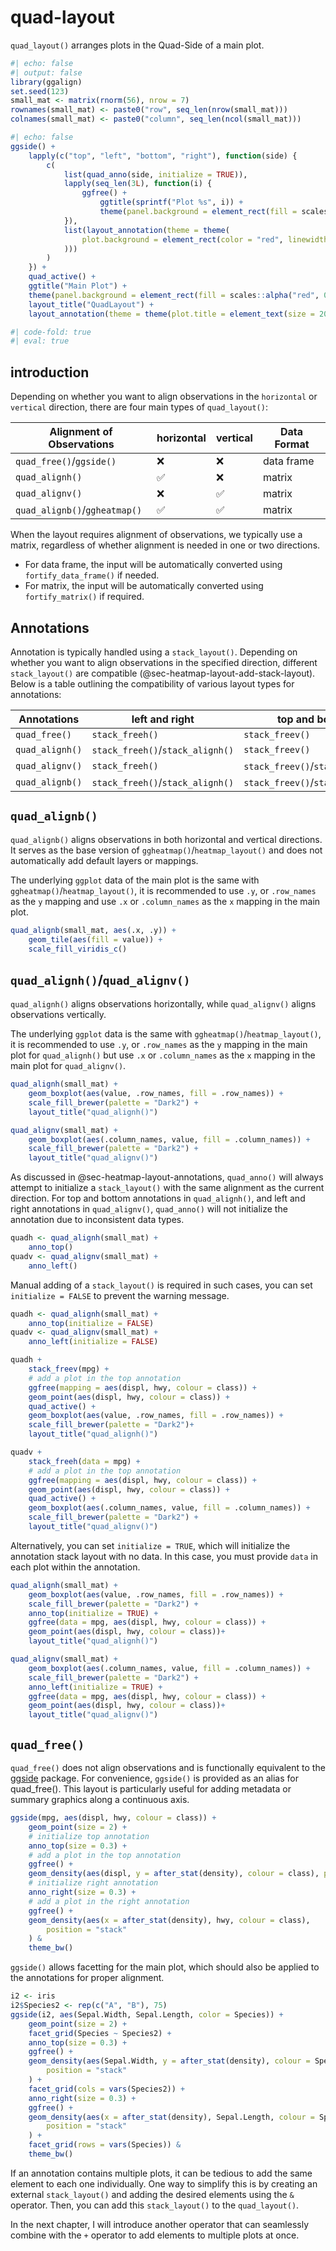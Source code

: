 # quad-layout {#sec-quad-layout}
`quad_layout()` arranges plots in the Quad-Side of a main plot.
```r
#| echo: false
#| output: false
library(ggalign)
set.seed(123)
small_mat <- matrix(rnorm(56), nrow = 7)
rownames(small_mat) <- paste0("row", seq_len(nrow(small_mat)))
colnames(small_mat) <- paste0("column", seq_len(ncol(small_mat)))
```

```r
#| echo: false
ggside() +
    lapply(c("top", "left", "bottom", "right"), function(side) {
        c(
            list(quad_anno(side, initialize = TRUE)),
            lapply(seq_len(3L), function(i) {
                ggfree() +
                    ggtitle(sprintf("Plot %s", i)) +
                    theme(panel.background = element_rect(fill = scales::alpha("red", 0.5)))
            }),
            list(layout_annotation(theme = theme(
                plot.background = element_rect(color = "red", linewidth = unit(3, "cm"))
            )))
        )
    }) +
    quad_active() +
    ggtitle("Main Plot") +
    theme(panel.background = element_rect(fill = scales::alpha("red", 0.5))) +
    layout_title("QuadLayout") +
    layout_annotation(theme = theme(plot.title = element_text(size = 20)))
```

```r
#| code-fold: true
#| eval: true
```

## introduction
Depending on whether you want to align observations in the `horizontal` or `vertical`
direction, there are four main types of `quad_layout()`:

| Alignment of Observations     | horizontal | vertical | Data Format |
| ----------------------------- | ---------- | -------- | ----------- |
| `quad_free()`/`ggside()`      | ❌         | ❌       | data frame  |
| `quad_alignh()`               | ✅         | ❌       | matrix      |
| `quad_alignv()`               | ❌         | ✅       | matrix      |
| `quad_alignb()`/`ggheatmap()` | ✅         | ✅       | matrix      |

When the layout requires alignment of observations, we typically use a matrix,
regardless of whether alignment is needed in one or two directions.

 - For data frame, the input will be automatically converted using
 `fortify_data_frame()` if needed.
 - For matrix, the input will be automatically converted using
 `fortify_matrix()` if required.

## Annotations
Annotation is typically handled using a `stack_layout()`. Depending on whether
you want to align observations in the specified direction, different
`stack_layout()` are compatible (@sec-heatmap-layout-add-stack-layout). Below is
a table outlining the compatibility of various layout types for annotations:

| Annotations     | left and right                   | top and bottom                   |
| --------------- | -------------------------------- | -------------------------------- |
| `quad_free()`   | `stack_freeh()`                  | `stack_freev()`                  |
| `quad_alignh()` | `stack_freeh()`/`stack_alignh()` | `stack_freev()`                  |
| `quad_alignv()` | `stack_freeh()`                  | `stack_freev()`/`stack_alignv()` |
| `quad_alignb()` | `stack_freeh()`/`stack_alignh()` | `stack_freev()`/`stack_alignv()` |

## `quad_alignb()`
`quad_alignb()` aligns observations in both horizontal and vertical directions. It
serves as the base version of `ggheatmap()`/`heatmap_layout()` and does not
automatically add default layers or mappings.

The underlying `ggplot` data of the main plot is the same with
`ggheatmap()`/`heatmap_layout()`, it is recommended to use `.y`, or `.row_names`
as the `y` mapping and use `.x` or `.column_names` as the `x` mapping in the
main plot.

```r
quad_alignb(small_mat, aes(.x, .y)) +
    geom_tile(aes(fill = value)) +
    scale_fill_viridis_c()
```

## `quad_alignh()`/`quad_alignv()`
`quad_alignh()` aligns observations horizontally, while `quad_alignv()` aligns
observations vertically.

The underlying `ggplot` data is the same with `ggheatmap()`/`heatmap_layout()`,
it is recommended to use `.y`, or `.row_names` as the `y` mapping in the main
plot for `quad_alignh()` but use `.x` or `.column_names` as the `x` mapping in
the main plot for `quad_alignv()`.

::: {.grid}

::: {.g-col-6}
```r
quad_alignh(small_mat) +
    geom_boxplot(aes(value, .row_names, fill = .row_names)) +
    scale_fill_brewer(palette = "Dark2") +
    layout_title("quad_alignh()")
```
:::

::: {.g-col-6}
```r
quad_alignv(small_mat) +
    geom_boxplot(aes(.column_names, value, fill = .column_names)) +
    scale_fill_brewer(palette = "Dark2") +
    layout_title("quad_alignv()")
```
:::

:::

As discussed in @sec-heatmap-layout-annotations, `quad_anno()` will always
attempt to initialize a `stack_layout()` with the same alignment as the current
direction. For top and bottom annotations in `quad_alignh()`, and left and right
annotations in `quad_alignv()`, `quad_anno()` will not initialize the annotation
due to inconsistent data types.

```r
quadh <- quad_alignh(small_mat) +
    anno_top()
quadv <- quad_alignv(small_mat) +
    anno_left()
```

Manual adding of a `stack_layout()` is required in such cases, you can set
`initialize = FALSE` to prevent the warning message.
```r
quadh <- quad_alignh(small_mat) +
    anno_top(initialize = FALSE)
quadv <- quad_alignv(small_mat) +
    anno_left(initialize = FALSE)
```

::: {.grid}

::: {.g-col-6}
```r
quadh +
    stack_freev(mpg) +
    # add a plot in the top annotation
    ggfree(mapping = aes(displ, hwy, colour = class)) +
    geom_point(aes(displ, hwy, colour = class)) +
    quad_active() +
    geom_boxplot(aes(value, .row_names, fill = .row_names)) +
    scale_fill_brewer(palette = "Dark2")+
    layout_title("quad_alignh()")
```
::: 

::: {.g-col-6}
```r
quadv +
    stack_freeh(data = mpg) +
    # add a plot in the top annotation
    ggfree(mapping = aes(displ, hwy, colour = class)) +
    geom_point(aes(displ, hwy, colour = class)) +
    quad_active() +
    geom_boxplot(aes(.column_names, value, fill = .column_names)) +
    scale_fill_brewer(palette = "Dark2") +
    layout_title("quad_alignv()")
```
::: 

::: 

Alternatively, you can set `initialize = TRUE`, which will initialize the
annotation stack layout with no data. In this case, you must provide `data` in
each plot within the annotation.

::: {.grid}

::: {.g-col-6}
```r
quad_alignh(small_mat) +
    geom_boxplot(aes(value, .row_names, fill = .row_names)) +
    scale_fill_brewer(palette = "Dark2") +
    anno_top(initialize = TRUE) +
    ggfree(data = mpg, aes(displ, hwy, colour = class)) +
    geom_point(aes(displ, hwy, colour = class))+
    layout_title("quad_alignh()")
```
::: 

::: {.g-col-6}
```r
quad_alignv(small_mat) +
    geom_boxplot(aes(.column_names, value, fill = .column_names)) +
    scale_fill_brewer(palette = "Dark2") +
    anno_left(initialize = TRUE) +
    ggfree(data = mpg, aes(displ, hwy, colour = class)) +
    geom_point(aes(displ, hwy, colour = class))+
    layout_title("quad_alignv()")
```
:::

:::

## `quad_free()`
`quad_free()` does not align observations and is functionally equivalent to the
[ggside](https://cran.r-project.org/package=ggside) package. For convenience,
`ggside()` is provided as an alias for quad_free(). This layout is particularly
useful for adding metadata or summary graphics along a continuous axis.

```r
ggside(mpg, aes(displ, hwy, colour = class)) +
    geom_point(size = 2) +
    # initialize top annotation
    anno_top(size = 0.3) +
    # add a plot in the top annotation
    ggfree() +
    geom_density(aes(displ, y = after_stat(density), colour = class), position = "stack") +
    # initialize right annotation
    anno_right(size = 0.3) +
    # add a plot in the right annotation
    ggfree() +
    geom_density(aes(x = after_stat(density), hwy, colour = class),
        position = "stack"
    ) &
    theme_bw()
```

`ggside()` allows facetting for the main plot, which should also be applied to
the annotations for proper alignment.
```r
i2 <- iris
i2$Species2 <- rep(c("A", "B"), 75)
ggside(i2, aes(Sepal.Width, Sepal.Length, color = Species)) +
    geom_point(size = 2) +
    facet_grid(Species ~ Species2) +
    anno_top(size = 0.3) +
    ggfree() +
    geom_density(aes(Sepal.Width, y = after_stat(density), colour = Species),
        position = "stack"
    ) +
    facet_grid(cols = vars(Species2)) +
    anno_right(size = 0.3) +
    ggfree() +
    geom_density(aes(x = after_stat(density), Sepal.Length, colour = Species),
        position = "stack"
    ) +
    facet_grid(rows = vars(Species)) &
    theme_bw()
```

If an annotation contains multiple plots, it can be tedious to add the same
element to each one individually. One way to simplify this is by creating an
external `stack_layout()` and adding the desired elements using the `&` operator.
Then, you can add this `stack_layout()` to the `quad_layout()`.

In the next chapter, I will introduce another operator that can seamlessly
combine with the `+` operator to add elements to multiple plots at once.
